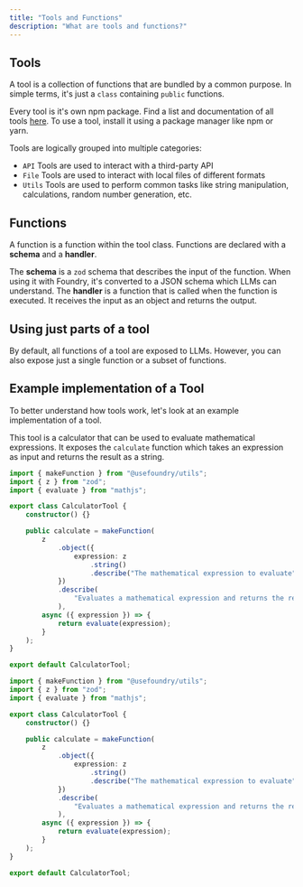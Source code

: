```yaml
---
title: "Tools and Functions"
description: "What are tools and functions?"
---
```


## Tools

A tool is a collection of functions that are bundled by a common purpose.
In simple terms, it's just a `class` containing `public` functions.

Every tool is it's own npm package. Find a list and documentation of all tools [here](/tools).
To use a tool, install it using a package manager like npm or yarn.

Tools are logically grouped into multiple categories:

-   `API` Tools are used to interact with a third-party API
-   `File` Tools are used to interact with local files of different formats
-   `Utils` Tools are used to perform common tasks like string manipulation, calculations, random number generation, etc.

## Functions

A function is a function within the tool class. Functions are declared with a **schema** and a **handler**.

The **schema** is a `zod` schema that describes the input of the function. When using it with Foundry, it's converted to a JSON schema which LLMs can understand.
The **handler** is a function that is called when the function is executed. It receives the input as an object and returns the output.

## Using just parts of a tool

By default, all functions of a tool are exposed to LLMs. However, you can also expose just a single function or a subset of functions.

## Example implementation of a Tool

To better understand how tools work, let's look at an example implementation of a tool.

This tool is a calculator that can be used to evaluate mathematical expressions.
It exposes the `calculate` function which takes an expression as input and returns the result as a string.

```typescript packages/tools/utils/calculator/src/tool.ts
import { makeFunction } from "@usefoundry/utils";
import { z } from "zod";
import { evaluate } from "mathjs";

export class CalculatorTool {
    constructor() {}

    public calculate = makeFunction(
        z
            .object({
                expression: z
                    .string()
                    .describe("The mathematical expression to evaluate"),
            })
            .describe(
                "Evaluates a mathematical expression and returns the result as string. Always use it do any math"
            ),
        async ({ expression }) => {
            return evaluate(expression);
        }
    );
}

export default CalculatorTool;
```

```typescript packages/tools/utils/calculator/src/tool.ts
import { makeFunction } from "@usefoundry/utils";
import { z } from "zod";
import { evaluate } from "mathjs";

export class CalculatorTool {
    constructor() {}

    public calculate = makeFunction(
        z
            .object({
                expression: z
                    .string()
                    .describe("The mathematical expression to evaluate"),
            })
            .describe(
                "Evaluates a mathematical expression and returns the result as string. Always use it do any math"
            ),
        async ({ expression }) => {
            return evaluate(expression);
        }
    );
}

export default CalculatorTool;
```
